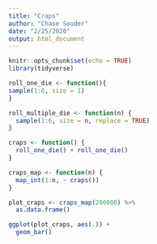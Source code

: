 ```yaml
---
title: "Craps"
author: "Chase Souder"
date: "2/25/2020"
output: html_document
---
```


```r
knitr::opts_chunk$set(echo = TRUE)
library(tidyverse)
```


```r
roll_one_die <- function(){
sample(1:6, size = 1)
}

roll_multiple_die <- function(n) {
  sample(1:6, size = n, replace = TRUE)
}

craps <- function() {
  roll_one_die() + roll_one_die()
}

craps_map <- function(n) {
  map_int(1:n, ~ craps())
}

plot_craps <- craps_map(200000) %>%
  as.data.frame() 

ggplot(plot_craps, aes(.)) +
  geom_bar()
```
